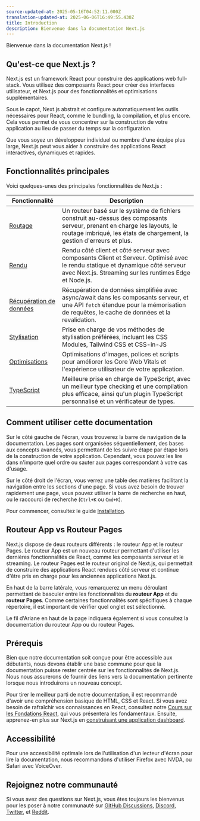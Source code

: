 ```yaml
---
source-updated-at: 2025-05-16T04:52:11.000Z
translation-updated-at: 2025-06-06T16:49:55.430Z
title: Introduction
description: Bienvenue dans la documentation Next.js
---
```


Bienvenue dans la documentation Next.js !

## Qu'est-ce que Next.js ?

Next.js est un framework React pour construire des applications web full-stack. Vous utilisez des composants React pour créer des interfaces utilisateur, et Next.js pour des fonctionnalités et optimisations supplémentaires.

Sous le capot, Next.js abstrait et configure automatiquement les outils nécessaires pour React, comme le bundling, la compilation, et plus encore. Cela vous permet de vous concentrer sur la construction de votre application au lieu de passer du temps sur la configuration.

Que vous soyez un développeur individuel ou membre d'une équipe plus large, Next.js peut vous aider à construire des applications React interactives, dynamiques et rapides.

## Fonctionnalités principales

Voici quelques-unes des principales fonctionnalités de Next.js :

| Fonctionnalité                                                                  | Description                                                                                                                                                                                      |
| ------------------------------------------------------------------------ | ------------------------------------------------------------------------------------------------------------------------------------------------------------------------------------------------ |
| [Routage](/docs/app/building-your-application/routing)                   | Un routeur basé sur le système de fichiers construit au-dessus des composants serveur, prenant en charge les layouts, le routage imbriqué, les états de chargement, la gestion d'erreurs et plus. |
| [Rendu](/docs/app/building-your-application/rendering)               | Rendu côté client et côté serveur avec composants Client et Serveur. Optimisé avec le rendu statique et dynamique côté serveur avec Next.js. Streaming sur les runtimes Edge et Node.js. |
| [Récupération de données](/docs/app/building-your-application/data-fetching)       | Récupération de données simplifiée avec async/await dans les composants serveur, et une API `fetch` étendue pour la mémorisation de requêtes, le cache de données et la revalidation.                                              |
| [Stylisation](/docs/app/building-your-application/styling)                   | Prise en charge de vos méthodes de stylisation préférées, incluant les CSS Modules, Tailwind CSS et CSS-in-JS                                                                                                   |
| [Optimisations](/docs/app/building-your-application/optimizing)          | Optimisations d'images, polices et scripts pour améliorer les Core Web Vitals et l'expérience utilisateur de votre application.                                                                                        |
| [TypeScript](/docs/app/building-your-application/configuring/typescript) | Meilleure prise en charge de TypeScript, avec un meilleur type checking et une compilation plus efficace, ainsi qu'un plugin TypeScript personnalisé et un vérificateur de types.                                                 |

## Comment utiliser cette documentation

Sur le côté gauche de l'écran, vous trouverez la barre de navigation de la documentation. Les pages sont organisées séquentiellement, des bases aux concepts avancés, vous permettant de les suivre étape par étape lors de la construction de votre application. Cependant, vous pouvez les lire dans n'importe quel ordre ou sauter aux pages correspondant à votre cas d'usage.

Sur le côté droit de l'écran, vous verrez une table des matières facilitant la navigation entre les sections d'une page. Si vous avez besoin de trouver rapidement une page, vous pouvez utiliser la barre de recherche en haut, ou le raccourci de recherche (`Ctrl+K` ou `Cmd+K`).

Pour commencer, consultez le guide [Installation](/docs/getting-started/installation).

## Routeur App vs Routeur Pages

Next.js dispose de deux routeurs différents : le routeur App et le routeur Pages. Le routeur App est un nouveau routeur permettant d'utiliser les dernières fonctionnalités de React, comme les composants serveur et le streaming. Le routeur Pages est le routeur original de Next.js, qui permettait de construire des applications React rendues côté serveur et continue d'être pris en charge pour les anciennes applications Next.js.

En haut de la barre latérale, vous remarquerez un menu déroulant permettant de basculer entre les fonctionnalités du **routeur App** et du **routeur Pages**. Comme certaines fonctionnalités sont spécifiques à chaque répertoire, il est important de vérifier quel onglet est sélectionné.

Le fil d'Ariane en haut de la page indiquera également si vous consultez la documentation du routeur App ou du routeur Pages.

## Prérequis

Bien que notre documentation soit conçue pour être accessible aux débutants, nous devons établir une base commune pour que la documentation puisse rester centrée sur les fonctionnalités de Next.js. Nous nous assurerons de fournir des liens vers la documentation pertinente lorsque nous introduirons un nouveau concept.

Pour tirer le meilleur parti de notre documentation, il est recommandé d'avoir une compréhension basique de HTML, CSS et React. Si vous avez besoin de rafraîchir vos connaissances en React, consultez notre [Cours sur les Fondations React](/learn/react-foundations), qui vous présentera les fondamentaux. Ensuite, apprenez-en plus sur Next.js en [construisant une application dashboard](/learn/dashboard-app).

## Accessibilité

Pour une accessibilité optimale lors de l'utilisation d'un lecteur d'écran pour lire la documentation, nous recommandons d'utiliser Firefox avec NVDA, ou Safari avec VoiceOver.

## Rejoignez notre communauté

Si vous avez des questions sur Next.js, vous êtes toujours les bienvenus pour les poser à notre communauté sur [GitHub Discussions](https://github.com/vercel/next.js/discussions), [Discord](https://discord.com/invite/bUG2bvbtHy), [Twitter](https://twitter.com/nextjs), et [Reddit](https://www.reddit.com/r/nextjs).